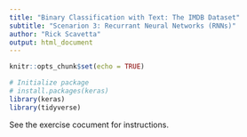 ```yaml
---
title: "Binary Classification with Text: The IMDB Dataset"
subtitle: "Scenarion 3: Recurrant Neural Networks (RNNs)"
author: "Rick Scavetta"
output: html_document
---
```


```r
knitr::opts_chunk$set(echo = TRUE)

# Initialize package
# install.packages(keras)
library(keras)
library(tidyverse)
```

See the exercise cocument for instructions.